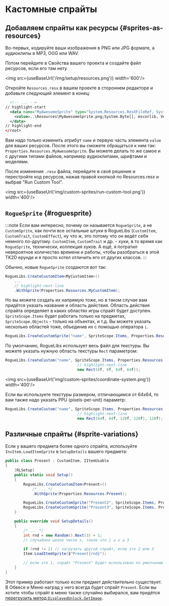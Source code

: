 # Кастомные спрайты


## Добавляем спрайты как ресурсы {#sprites-as-resources}

Во-первых, кодируйте ваши изображения в PNG или JPG формате, а аудиоклипы в MP3, OGG или WAV.

Потом перейдите в Свойства вашего проекта и создайте файл ресурсов, если его там нету.

<img src={useBaseUrl('/img/setup/resources.png')} width='600'/>

Откройте `Resources.resx` в вашем проекте в стороннем редакторе и добавьте следующий элемент в конец:

```xml
  <!-- ... -->
// highlight-start
  <data name="MyAwesomeSprite" type="System.Resources.ResXFileRef, System.Windows.Forms">
    <value>..\Resources\MyAwesomeSprite.png;System.Byte[], mscorlib, Version=4.0.0.0, Culture=neutral, PublicKeyToken=b77a5c561934e089</value>
  </data>
// highlight-end
</root>
```

Вам надо только изменить атрибут `name` и первую часть элемента `value` для ваших ресурсов. После этого вы сможете обращаться к ним так: `Properties.Resources.MyAwesomeSprite`. Вы можете делать то же самое и с другими типами файлов, например аудиоклипами, шрифтами и моделями.

После изменения `.resx` файла, перейдите в своё решение и перестройте код ресурсов, нажав правой кнопкой по Resources.resx и выбрав "Run Custom Tool".

<img src={useBaseUrl('img/custom-sprites/run-custom-tool.png')} width='400'/>

## `RogueSprite` {#roguesprite}

:::note
Если вам интересно, почему он называется `RogueSprite`, а не `CustomSprite`, как почти все остальные штуки в RogueLibs (`CustomItem`, `CustomTrait`, `CustomEffect`), ну что ж, это потому что он ведёт себя немного по-другому. `CustomItem`, `CustomTrait` и др. - хуки, в то время как `RogueSprite`, технически, коллекция хуков. А ещё, я потратил невероятное количество времени и работы, чтобы разобраться в этой TK2D ерунде и я просто хотел отличить его от других классов.
:::

Обычно, новые `RogueSprite` создаются вот так:

```csharp
RogueLibs.CreateCustomItem<MyCustomItem>()
    ...
    // highlight-next-line
    .WithSprite(Properties.Resources.MyCustomItem);
```

Но вы можете создать их напрямую тоже, но в таком случае вам придётся указать название и область действия. Область действия спрайта определяет в каких областях игры спрайт будет доступен. `SpriteScope.Items` будет работать только на предметах, `SpriteScope.Objects` - только на объектах, и т.д. Вы можете указать несколько областей тоже, объединив их с помощью оператора `|`.

```csharp
RogueLibs.CreateCustomSprite("name", SpriteScope.Items, Properties.Resources.ResourceName);
```

По умолчанию, RogueLibs использует весь файл для текстуры. Вы можете указать нужную область текстуры `Rect` параметром:

```csharp
RogueLibs.CreateCustom("name", SpriteScope.Items, Properties.Resources.ResourceName,
                                // highlight-next-line
                                new Rect(0f, 0f, 64f, 64f));
```

<img src={useBaseUrl('img/custom-sprites/coordinate-system.png')} width='400'/>

Если вы используете текстуры размером, отличающимся от 64x64, то вам также надо указать PPU (pixels-per-unit) параметр:

```csharp
RogueLibs.CreateCustom("name", SpriteScope.Items, Properties.Resources.ResourceName,
                                // highlight-next-line
                                new Rect(64f, 64f, 128f, 128f), 128f);
```

## Различные спрайты {#sprite-variations}

Если у вашего предмета более одного спрайта, используйте `InvItem.LoadItemSprite` в `SetupDetails` вашего предмета:

```csharp
public class Present : CustomItem, IItemUsable
{
    [RLSetup]
    public static void Setup()
    {
        RogueLibs.CreateCustomItem<Present>()
            /* ... */
            .WithSprite(Properties.Resources.Present);

        RogueLibs.CreateCustomSprite("Present2", SpriteScope.Items, Properties.Resources.Present2);
        RogueLibs.CreateCustomSprite("Present3", SpriteScope.Items, Properties.Resources.Present3);
    }

    public override void SetupDetails()
    {
        /* ... */
        int rnd = new Random().Next(3) + 1;
        // случайное целое число x, такое что 1 ≤ x ≤ 3

        if (rnd != 1) // загрузить другой спрайт, если это 2 или 3
        Item.LoadItemSprite($"Present{rnd}");

        // если это 1, спрайт "Present" будет использован по умолчанию
    }
}
```

Этот пример работает только если предмет действительно существует. В Обвесе и Меню наград у него всегда будет спрайт `Present`. Если вы хотите чтобы спрайт в меню также случайно выбирался, вам придётся [перегрузить метод `DisplayedUnlock.GetImage`](./unlocks/overriding-behavior#examples).
